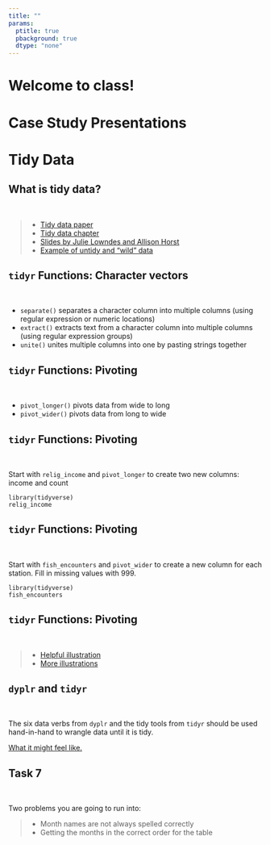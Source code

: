 ```yaml
---
title: ""
params:
  ptitle: true
  pbackground: true
  dtype: "none"
---
```


# Welcome to class! {data-background=#e8c35d}

# Case Study Presentations {data-background=#e8c35d}

# Tidy Data  {data-background=#e8c35d}

## What is tidy data?

<br>

> - [Tidy data paper](https://r4ds.had.co.nz/tidy-data.html)
> - [Tidy data chapter](https://r4ds.had.co.nz/tidy-data.html)
> - [Slides by Julie Lowndes and Allison Horst](https://www.openscapes.org/blog/2020/10/12/tidy-data/)
> - [Example of untidy and "wild" data](https://sharlagelfand.netlify.app/posts/tidying-toronto-open-data/)

## `tidyr` Functions: Character vectors

<br>

- `separate()` separates a character column into multiple columns (using regular expression or numeric locations)
- `extract()` extracts text from a character column into multiple columns (using regular expression groups)
- `unite()` unites multiple columns into one by pasting strings together


<!-----------
## regular expressions

A **regular expression** is a sequence of characters that define a search pattern.

Usually such patterns are used by string-searching algorithms for "find" or "find and replace" operations on strings, or for input validation.

[regex101.com](https://regex101.com/)
------------->

## `tidyr` Functions: Pivoting

<br>

- `pivot_longer()` pivots data from wide to long
- `pivot_wider()` pivots data from long to wide


## `tidyr` Functions: Pivoting

<br>

Start with `relig_income` and `pivot_longer` to create two new columns: income and count

```
library(tidyverse)
relig_income
```

## `tidyr` Functions: Pivoting

<br>

Start with `fish_encounters` and `pivot_wider` to create a new column for each station. Fill in missing values with 999.

```
library(tidyverse)
fish_encounters
```

## `tidyr` Functions: Pivoting

<br>

> - [Helpful illustration](https://bookdown.org/ansellbr/WEHI_tidyR_course_book/reading-tidying-joining-data.html#pivot_wider)
> - [More illustrations](https://swcarpentry.github.io/r-novice-gapminder/14-tidyr/)


## `dyplr` and `tidyr`

<br>

The six data verbs from `dyplr` and the tidy tools from `tidyr` should be used hand-in-hand to wrangle data until it is tidy.

[What it might feel like.](https://www.youtube.com/watch?v=ry55--J4_VQ)

## Task 7

<br>

Two problems you are going to run into:

>- Month names are not always spelled correctly 
>- Getting the months in the correct order for the table